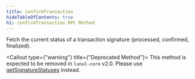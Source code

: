 ```yaml
---
title: confirmTransaction
hideTableOfContents: true
h1: confirmTransaction RPC Method
---
```


Fetch the current status of a transaction signature (processed, confirmed,
finalized).

<Callout type={"warning"} title={"Deprecated Method"}>
  This method is expected to be removed in `lunul-core` v2.0. Please use
  [getSignatureStatuses](/docs/rpc/http/getsignaturestatuses) instead.
</Callout>

